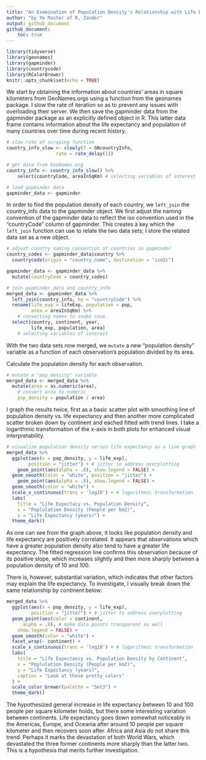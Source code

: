 ```yaml
---
title: "An Examination of Population Density's Relationship with Life Expectancy"
author: "by Ye Master of R, Zander"
output: github_document
github_document:
    toc: true
---
```


```r
library(tidyverse)
library(geonames)
library(gapminder)
library(countrycode)
library(RColorBrewer)
knitr::opts_chunk$set(echo = TRUE)
```

We start by obtaining the information about countries' areas in square kilometers from GeoNames.orgs using a function from the geonames package. I slow the rate of iteration so as to prevent any issues with overloading their server. We then save the gapminder data from the gapminder package as an explicitly defined object in R. This latter data frame contains information about the life expectancy and population of many countries over time during recent history. 

```r
# slow rate of scraping function
country_info_slow <- slowly(f = GNcountryInfo, 
                  rate = rate_delay(1))

# get data from GeoNames.org
country_info <- country_info_slow() %>% 
    select(countryCode, areaInSqKm) # selecting variables of interest

# load gapminder data
gapminder_data <- gapminder
```

In order to find the population density of each country, we `left_join` the country_info data to the gapminder object. We first adjust the naming convention of the gapminder data to reflect the iso convention used in the "countryCode" column of gapminder. This creates a key which the `left_join` function can use to relate the two data sets; I store the related data set as a new object. 

```r
# adjust country naming convention of countries in gapminder
country_codes <- gapminder_data$country %>% 
  countrycode(origin = "country.name", destination = "iso2c")

gapminder_data <- gapminder_data %>% 
  mutate(countryCode = country_codes)

# join gapminder_data and country_info
merged_data <- gapminder_data %>% 
  left_join(country_info, by = "countryCode") %>% 
  rename(life_exp = lifeExp, population = pop, 
         area = areaInSqKm) %>% 
    # converting names to snake case
  select(country, continent, year, 
         life_exp, population, area) 
    # selecting variables of interest
```

With the two data sets now merged, we `mutate` a new "population density" variable as a function of each observation's population divided by its area. 

Calculate the population density for each observation.

```r
# mutate a "pop_density" variable
merged_data <- merged_data %>% 
  mutate(area = as.numeric(area), 
    # convert area to numeric
    pop_density = population / area)
```

I graph the results twice, first as a basic scatter plot with smoothing line of population density vs. life expectancy and then another more complicated scatter broken down by continent and eached fitted with trend lines. I take a logarithmic transformation of the x-axis in both plots for enhanced visual interpretability.   

```r
# visualize population density versus life expectancy as a line graph
merged_data %>% 
  ggplot(aes(x = pop_density, y = life_exp), 
        position = "jitter") + # jitter to address overplotting 
    geom_point(aes(alpha = .8), show.legend = FALSE) + 
  geom_smooth(color = "white", position = "jitter") + 
    geom_point(aes(alpha = .8), show.legend = FALSE) + 
  geom_smooth(color = "white") +
  scale_x_continuous(trans = 'log10') + # logarithmic transformation
  labs(
    title = "Life Expectacy vs. Population Density",
    x = "Poplulation Density (People per km2)", 
    y = "Life Expectancy (years)") + 
  theme_dark()

```

As one can see from the graph above, it looks like population density and life expectancy are positively correlated. It appears that observations which have a greater population density also tend to have a greater life expectancy. The fitted regression line confirms this observation because of its positive slope, which increases slightly and then more sharply between a population density of 10 and 100. 

There is, however, substantial variation, which indicates that other factors may explain the life expectancy. To investigate, I visually break down the same relationship by continent below:

```r
merged_data %>% 
  ggplot(aes(x = pop_density, y = life_exp),
         position = "jitter") + # jitter to address overplotting 
  geom_point(aes(color = continent, 
      alpha = .8), # make data points transparent as well
    show.legend = FALSE) + 
  geom_smooth(color = "white") +
  facet_wrap(~ continent) + 
  scale_x_continuous(trans = 'log10') + # logarithmic transformation
  labs(
    title = "Life Expectancy vs. Population Density by Continent",
    x = "Poplulation Density (People per km2)", 
    y = "Life Expectancy (years)", 
    caption = "Look at those pretty colors"
  ) + 
  scale_color_brewer(palette = "Set3") + 
  theme_dark()

```

The hypothesized general increase in life expectancy between 10 and 100 people per square kilometer holds, but there some interesting variation between continents. Life expectancy goes down somewhat noticeably in the Americas, Europe, and Oceania after around 10 people per square kilometer and then recovers soon after. Africa and Asia do not share this trend. Perhaps it marks the devastation of both World Wars, which devastated the three former continents more sharply than the latter two. This is a hypothesis that merits further investigation. 

